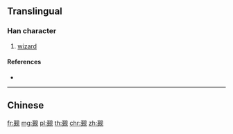 {{character info/new}}
{{also|覡}}
==Translingual==

===Han character===
{{Han char|rn=147|rad=见|as=07|sn=11|four=|canj=MOBHU}}

# [[wizard]]

====References====
* {{Han ref|kx=1139.051|hdz=63669.010|uh=89CB|ud=35275}}

----

==Chinese==
{{zh-see|覡}}

[[fr:觋]]
[[mg:觋]]
[[pl:觋]]
[[th:觋]]
[[chr:觋]]
[[zh:觋]]